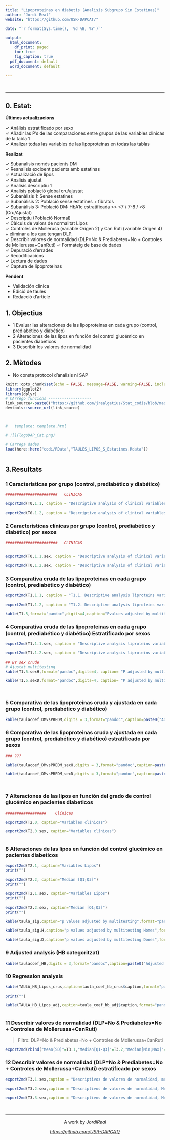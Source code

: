 ```yaml
---
title: "Lipoproteinas en diabetis (Analisis Subgrupo Sin Estatinas)"
author: "Jordi Real"
website: "https://github.com/USR-DAPCAT/"

date: "`r format(Sys.time(), '%d %B, %Y')`"

output:
  html_document:
    df_print: paged
    toc: true
    fig_caption: true
  pdf_document: default
  word_document: default

---
```


&nbsp;
<script>
   $(document).ready(function() {
     $head = $('#header');
     $head.prepend('<img src=\"logos/logoIDIAP.png\" style=\"float: right ;width: 130px;\"/>')
     $head.prepend('<img src=\"logos/logo_bio.jpg\" style=\"margin-left:25% ;width: 80px;\"/>')
     $head.prepend('<img src=\"logos/logoDAP_Cat.png\" style=\"float: left:1;width: 185px;\"/>')
   });
</script>

****

## 0. Estat:

**Últimes actualizacions** 

&check; Análisis estratificado por sexo  <br/>
&check; Añadir las P's de las comparaciones entre grupos de las variables clinicas de la tabla 1  <br/>
&check; Analizar todas las variables de las lipoproteinas en todas las tablas <br/>

**Realizat**

&check; Subanalisis només pacients DM <br/>
&check; Reanalisis excloent pacients amb estatinas <br/>
&check; Actualizació de lipos <br/>
&check; Analisis ajustat  <br/>
&check; Analisis descriptiu 1  <br/>
&check; Analisis població global cru/ajustat <br/>
&check; Subanàlisis 1: Sense estatines <br/>
&check; Subanàlisis 2: Població sense estatines + fibratos <br/>
&check; Subanàlisis 3: Població DM: HbA1c estratificada >> <7 / 7-8 / >8 (Cru/Ajustat) <br/>
&check; Descriptiu (Població Normal) <br/>
&check; Càlculs de valors de normalitat Lipos <br/>
&check; Controles de Mollerusa (variable Origen 2) y Can Ruti (variable Origen 4) + eliminar a los que tengan DLP. <br/>
&check; Describir valores de normalidad (DLP=No & Prediabetes=No + Controles de Mollerussa+CanRuti)
&check; Formateig de base de dades  <br/>
&check; Depuració d'errades  <br/>
&check; Recodificacions  <br/>
&check; Lectura de dades  <br/>
&check; Captura de lipoproteinas    <br/>

**Pendent**

* Validación clínica
* Edició de taules 
* Redacció d'article 

## 1. Objectius

* 1 Evaluar las alteraciones de las lipoproteinas en cada grupo (control, prediabético y diabético)  
* 2 Alteraciones de las lipos en función del control glucémico en pacientes diabeticos
* 3 Describir los valores de normalidad


## 2. Mètodes

- No consta protocol d'analisis ni SAP 



```r
knitr::opts_chunk$set(echo = FALSE, message=FALSE, warning=FALSE, include=F,size="huge")
library(ggplot2)
library(dplyr)
# CArrego funcions -------------------
link_source<-paste0("https://github.com/jrealgatius/Stat_codis/blob/master/funcions_propies.R","?raw=T")
devtools::source_url(link_source)



#   template: template.html
```


```r
# ![](logoDAP_Cat.png)
```


```r
# Carrega dades
load(here::here("codi/RData","TAULES_LIPOS_S_Estatines.Rdata"))


```


```r



```

## 3.Resultats 

### 1 Características por grupo (control, prediabético y diabético)  


```r

#######################   CLINICAS  

export2md(T0.1.1, caption = "Descriptive analysis of clinical variables by group")

export2md(T0.1.2, caption = "Descriptive analysis of clinical variables by group (Median[Q1-Q3])")


```


### 2 Características clínicas por grupo (control, prediabético y diabético) por sexos


```r

#######################   CLINICAS  


export2md(T0.1.1.sex, caption = "Descriptive analysis of clinical variables by group stratified by sex")

export2md(T0.1.2.sex, caption = "Descriptive analysis of clinical variables by group (Median[Q1-Q3])")


```


### 3 Comparativa cruda de las lipoproteinas en cada grupo (control, prediabético y diabético)  

```r

export2md(T1.1.1, caption = "T1.1. Descriptive analysis liproteins variables by group (mean (SD))")

export2md(T1.1.2, caption = "T1.2. Descriptive analysis liproteins variables by group (Median [Q1;Q3])")

kable(T1.5,format="pandoc",digits=4,caption="Pvalues adjusted by multitesting")

```


### 4 Comparativa cruda de las lipoproteinas en cada grupo (control, prediabético y diabético)  Estratificado por sexos 

```r


export2md(T1.1.1.sex, caption = "Descriptive analysis liproteins variables by group (mean (SD))")

export2md(T1.1.2.sex, caption = "Descriptive analysis liproteins variables by group (Median [Q1;Q3])")

## BY sex crude 
# Ajustat multitesting 
kable(T1.5.sexH,format="pandoc",digits=4, caption= "P adjusted by multitesting: Strata=H")

kable(T1.5.sexD,format="pandoc",digits=4, caption= "P adjusted by multitesting: Strata=D")




```



### 5 Comparativa de las lipoproteinas cruda y ajustada en cada grupo (control, prediabético y diabético)  


```r

kable(taulacoef_DMvsPREDM,digits = 3,format="pandoc",caption=paste0("Adjusted by:",text_taula))


```


### 6 Comparativa de las lipoproteinas cruda y ajustada en cada grupo (control, prediabético y diabético) estratificado por sexos


```r

### ???

kable(taulacoef_DMvsPREDM_sexH,digits = 3,format="pandoc",caption=paste0("Adjusted by:",text_taula, ":Men"))

kable(taulacoef_DMvsPREDM_sexD,digits = 3,format="pandoc",caption=paste0("Adjusted by:",text_taula, ":Women"))




```


### 7 Alteraciones de las lipos en función del grado de control glucémico en pacientes diabeticos 


```r

##################    Clínicas 

export2md(T2.0, caption="Variables clínicas")

export2md(T2.0.sex, caption="Variables clínicas")



```



### 8 Alteraciones de las lipos en función del control glucémico en pacientes diabeticos 

```r

export2md(T2.1, caption="Variables Lipos")
print("")

export2md(T2.2, caption="Median [Q1;Q3]")
print("")

export2md(T2.1.sex, caption="Variables Lipos")
print("")

export2md(T2.2.sex, caption="Median [Q1;Q3]")
print("")

kable(taula_sig,caption="p values adjusted by multitesting",format="pandoc")

kable(taula_sig.H,caption="p values adjusted by multitesting Homes",format="pandoc")

kable(taula_sig.D,caption="p values adjusted by multitesting Dones",format="pandoc")


```


### 9 Adjusted analysis (HB categoritzat)

```r


kable(taulacoef_HB,digits = 3,format="pandoc",caption=paste0("Adjusted by:",text_taula))


```


### 10 Regression analysis


```r

kable(TAULA_HB_Lipos_crus,caption=taula_coef_hb_crus$caption,format="pandoc",digits = 3)

print("")

kable(TAULA_HB_Lipos_adj,caption=taula_coef_hb_adj$caption,format="pandoc",digits = 3)



```


### 11 Describir valores de normalidad (DLP=No & Prediabetes=No + Controles de Mollerussa+CanRuti) 

> Filtro:  DLP=No & Prediabetes=No + Controles de Mollerussa+CanRuti

```r


export2md(rbind("Mean(SD)"=T3.1,"Median[Q1-Q3]"=T3.2,"Median[Min;Max]"=T3.3),caption="Descriptivos de valores de normalidad")


```



### 12 Describir valores de normalidad (DLP=No & Prediabetes=No + Controles de Mollerussa+CanRuti) estratificado por sexos


```r


export2md(T3.1.sex,caption = "Descriptivos de valores de normalidad, mean (SD)")

export2md(T3.2.sex,caption = "Descriptivos de valores de normalidad, Median[Q1-Q3]")

export2md(T3.3.sex,caption = "Descriptivos de valores de normalidad, Median[Min;Max]")


```

&nbsp;
<hr />
<p style="text-align: center;">A work by $Jordi Real$ </a></p>
<p style="text-align: center;"><span style="color: #808080;"><em><https://github.com/USR-DAPCAT/></em></span></p>



